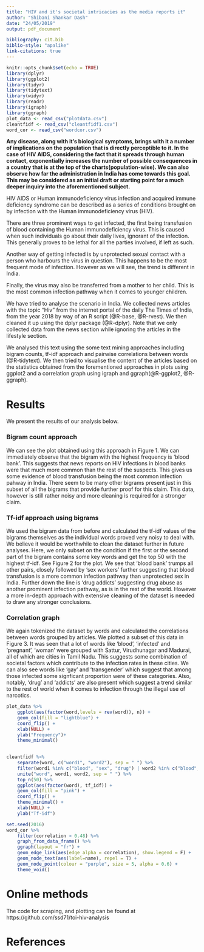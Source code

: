 ```yaml
---
title: "HIV and it's societal intricacies as the media reports it"
author: "Shibani Shankar Dash"
date: "24/05/2019"
output: pdf_document

bibliography: cit.bib
biblio-style: "apalike"
link-citations: true
---
```


```r
knitr::opts_chunk$set(echo = TRUE)
library(dplyr)
library(ggplot2)
library(tidyr)
library(tidytext)
library(widyr)
library(readr)
library(igraph)
library(ggraph)
plot_data <- read_csv("plotdata.csv")
cleantfidf <- read_csv("cleantfidf1.csv")
word_cor <- read_csv("wordcor.csv")
```

**Any disease, along with it's biological symptoms, brings with it a number of implications on the population that is directly perceptible to it. In the case of HIV AIDS, considering the fact that it spreads through human contact, exponentially increases the number of possible consequences in a country that is at the top of the charts(population-wise). We can also observe how far the administration in India has come towards this goal. This may be considered as an initial draft or starting point for a much deeper inquiry into the aforementioned subject.**

HIV AIDS or Human immunodeficiency virus infection and acquired immune deficiency syndrome can be described as a series of conditions brought on by infection with the Human immunodeficiency virus (HIV). 

There are three prominent ways to get infected, the first being transfusion of blood containing the Human immunodeficiency virus. This is caused when such individuals go about their daily lives, ignorant of the infection. This generally proves to be lethal for all the parties involved, if left as such. 

Another way of getting infected is by unprotected sexual contact with a person who harbours the virus in question. This happens to be the most frequent mode of infection. However as we will see, the trend is different in India.

Finally, the virus may also be transferred from a mother to her child. This is the most common infection pathway when it comes to younger children.

We have tried to analyse the scenario in India. We collected news articles with the topic "Hiv" from the internet portal of the daily The Times of India, from the year 2018 by way of an R script (@R-base, @R-rvest). We then cleaned it up using the dplyr package (@R-dplyr). Note that we only collected data from the news section while ignoring the articles in the lifestyle section.

We analysed this text using the some text mining approaches including bigram counts, tf-idf approach and pairwise correlations between words (@R-tidytext). We then tried to visualise the content of the articles based on the statistics obtained from the forementioned approaches in plots using ggplot2 and a correlation graph using igraph and ggraph(@R-ggplot2, @R-ggraph).

# Results

We present the results of our analysis below.

### Bigram count approach

We can see the plot obtained using this approach in Figure 1. We can immediately observe that the bigram with the highest frequency is 'blood bank'. This suggests that news reports on HIV infections in blood banks were that much more common than the rest of the suspects. This gives us some evidence of blood transfusion being the most common infection pahway in India. There seem to be many other bigrams present just in this subset of all the bigrams that provide further proof for this claim. This data, however is still rather noisy and more cleaning is required for a stronger claim.



### Tf-idf approach using bigrams

We used the bigram data from before and calculated the tf-idf values of the bigrams themselves as the individual words proved very noisy to deal with. We believe it would be worthwhile to clean the dataset further in future analyses. Here, we only subset on the condition if the first or the second part of the bigram contains some key words and get the top 50 with the highest tf-idf. See Figure 2 for the plot. We see that 'blood bank' trumps all other pairs, closely followed by 'sex workers' further suggesting that blood transfusion is a more common infection pathway than unprotected sex in India. Further down the line is 'drug addicts' suggesting drug abuse as another prominent infection pathway, as is in the rest of the world. However a more in-depth approach with extensive cleaning of the dataset is needed to draw any stronger conclusions.


### Correlation graph

We again tokenized the dataset by words and calculated the correlations between words grouped by articles. We plotted a subset of this data in Figure 3. It was seen that a lot of words like 'blood', 'infected' and 'pregnant', 'woman' were grouped with Sattur, Virudhunagar and Madurai, all of which are cities in Tamil Nadu. This suggests some combination of societal factors which contribute to the infection rates in these cities. We can also see words like 'gay' and 'transgender' which suggest that among those infected some signficant proportion were of these categories. Also, notably, 'drug' and 'addicts' are also present which suggest a trend similar to the rest of world when it comes to infection through the illegal use of narcotics.

```r
plot_data %>%
    ggplot(aes(factor(word,levels = rev(word)), n)) +
    geom_col(fill = "lightblue") +
    coord_flip() +
    xlab(NULL) +
    ylab("Frequency")+
    theme_minimal()
    

```

```r
cleantfidf %>% 
    separate(word, c("word1", "word2"), sep = " ") %>%
    filter(word1 %in% c("blood", "sex", "drug") | word2 %in% c("blood", "sex", "drug")) %>%
    unite("word", word1, word2, sep = " ") %>%
    top_n(50) %>%
    ggplot(aes(factor(word), tf_idf)) +
    geom_col(fill = "pink") +
    coord_flip() +
    theme_minimal() +
    xlab(NULL) +
    ylab("Tf-idf")
```

```r
set.seed(2016)
word_cor %>%
    filter(correlation > 0.48) %>%
    graph_from_data_frame() %>%
    ggraph(layout = "fr") +
    geom_edge_link(aes(edge_alpha = correlation), show.legend = F) +
    geom_node_text(aes(label=name), repel = T) +
    geom_node_point(colour = "purple", size = 5, alpha = 0.6) +
    theme_void()
```

# Online methods

The code for scraping, and plotting can be found at https://github.com/ssd71/toi-hiv-analysis

# References
